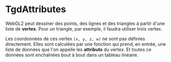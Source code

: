 # TgdAttributes

WebGL2 peut dessiner des points, des lignes et des triangles à partir d'une
liste de **vertex**. Pour un triangle, par exemple, il faudra utiliser trois
vertex.

Les coordonnées de ces vertex `(x, y, z, w)` ne sont pas définies directement.
Elles sont calculées par une fonction qui prend, en entrée, une liste de données
que l'on appelle les **attributs** du vertex. Et toutes ce données sont
enchaînées bout à bout dans un tableau linéaire.
